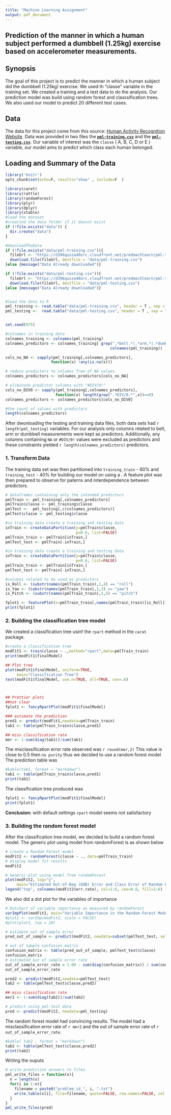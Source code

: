 ```yaml
---
title: "Machine Learning Assignment"
output: pdf_document
---
```



Prediction of the manner in which a human subject performed a dumbbell (1.25kg) exercise based on accelerometer measurements.
-------------------------------------------------------

Synopsis
------------
The goal of this project is to predict the manner in which  a human subject did the dumbbell (1.25kg) exercise. We used th "classe" variable in the training set. We created a training and a test data to do the analysis. Our prediction model was build using random forest and classsification trees. We also used our model to predict 20 different test cases. 

Data
------
The data for this project come from this source: [Human Activity Recognition Website](http://groupware.les.inf.puc-rio.br/har). Data was provided in two files the **[`pml-training.csv`](https://d396qusza40orc.cloudfront.net/predmachlearn/pml-training.csv)** and the **[`pml-testing.csv`](https://d396qusza40orc.cloudfront.net/predmachlearn/pml-testing.csv)**. Our variable of interest was the `classe` ( A, B, C, D or E )  variable, our model aims to predict which class each human belonged.


Loading and Summary of the Data
---------------------------------

```r
library('knitr')
opts_chunk$set(echo=F, results="show" , include=F  )
```

```r
library(caret)
library(rattle)
library(randomForest)
library(plyr)
library(dplyr)
library(xtable)
#load the dataset
#creatind the data folder if it doesnt exist
if (!file.exists("data")) {
  dir.create("data")
}

#downloadTheData
if (!file.exists("data/pml-training.csv")){
  fileUrl <- "https://d396qusza40orc.cloudfront.net/predmachlearn/pml-training.csv"
  download.file(fileUrl, destfile = "data/pml-training.csv")
}else {message("Data Already downloaded")}

if (!file.exists("data/pml-testing.csv")){
  fileUrl <- "https://d396qusza40orc.cloudfront.net/predmachlearn/pml-testing.csv"
  download.file(fileUrl, destfile = "data/pml-testing.csv")
}else {message("Data Already downloaded")}


#load the data to R
pml_training <- read.table("data/pml-training.csv", header = T , sep = ",")
pml_testing <-  read.table("data/pml-testing.csv", header = T , sep = ",")


set.seed(975)

#colnames in training data
colnames_training <- colnames(pml_training)
colnames_predictors <- colnames_training[ grep(".*belt.*|.*arm.*|.*dumbbell.*",
                                              colnames(pml_training)) ]

cols_no_NA <- sapply(pml_training[,colnames_predictors],
                    function(x) !any(is.na(x)))

# reduce predictors to columns free of NA values
colnames_predictors <- colnames_predictors[cols_no_NA]

# eliminate predictor columns with "#DIV/0!"
cols_no_DIV0 <- sapply(pml_training[,colnames_predictors],
                      function(x) length(grep(".*DIV/0.*",x))==0)
colnames_predictors <- colnames_predictors[cols_no_DIV0]

#the count of values with predictors
length(colnames_predictors)


```

After dwonloading the  testing and training data files, both data sets had `r length(pml_testing)` variables. For our analysis only columns related to belt, arm or dumbbell measurements were kept as predictors.  Additionally, any columns containing `NA` or `#DIV/0!` values were excluded as predictors and these constraints yielded `r length(colnames_predictors)` predictors.




### 1. Transform Data
The training data set was then partitioned into `training_train` \- 60% and `training_test` \- 40% for building our model on using a . A feature plot was then prepared to  observe for paterns and interdependence between predictors. 

```r
# dataframes containing only the intended predictors
pmlTrain <- pml_training[,colnames_predictors]
pmlTrain$classe <- pml_training$classe
pmlTest <-  pml_testing[,c(colnames_predictors)]
pmlTest$classe <- pml_testing$classe

#in training data create a training and testing data
inTrain <- createDataPartition(y=pmlTrain$classe,
                               p=0.6, list=FALSE)
pmlTrain_train <- pmlTrain[inTrain,]
pmlTest_test <- pmlTrain[-inTrain,]

#in training data create a training and testing data
inTrain <- createDataPartition(y=pmlTrain$classe,
                               p=0.6, list=FALSE)
pmlTrain_train <- pmlTrain[inTrain,]
pmlTest_test <- pmlTrain[-inTrain,]

#columns related to be used as predictors
is_Roll <- (substr(names(pmlTrain_train),1,4) == "roll")
is_Yaw <- (substr(names(pmlTrain_train),1,3) == "yaw")
is_Pitch <- (substr(names(pmlTrain_train),1,5) == "pitch")


```


```r
fplot1 <- featurePlot(x=pmlTrain_train[,names(pmlTrain_train)[is_Roll]], y= pmlTrain_train$classe, plot="pairs")
print(fplot1)

```


### 2. Building the classification tree model
We created a classification tree usinf the `rpart` method in the `carat` package.

```r
#create a classification tree
modFit1 <- train(classe ~ .,method="rpart",data=pmlTrain_train)
print(modFit1$finalModel)
```


```r
## Plot tree
plot(modFit1$finalModel, uniform=TRUE, 
     main="Classification Tree")
text(modFit1$finalModel, use.n=TRUE, all=TRUE, cex=.8)



## Prettier plots
##not clear
fplot1 <- fancyRpartPlot(modFit1$finalModel)

### estimate the prediction
pred1 <- predict(modFit1,newdata=pmlTrain_train)
tab1 <- table(pmlTrain_train$classe,pred1)

## miss classification rate
mer <- 1-sum(diag(tab1))/sum(tab1)
```

The misclassification error rate observed was `r round(mer,2)`  This value is close to 0.5 then `no purity` thus we decided to use a random forest model
The prediction table was

```r
#kable(tab1, format = "markdown")
tab1 <- table(pmlTrain_train$classe,pred1)
print(tab1)
```

The classification tree produced was

```r
fplot1 <- fancyRpartPlot(modFit1$finalModel)
print(fplot1)
```

**Conclusion:**  with default settings `rpart` model seems not satisfactory

### 3. Building the random forest model
After the classification tree model,  we decided to build a random forest model. The generic plot using model from randomForest is as shown below 



```r
# create a Random Forest model
modFit2 <- randomForest(classe ~ ., data=pmlTrain_train)
# display model fit results
modFit2

# Generic plot using model from randomForest
plot(modFit2, log="y",
     main="Estimated Out-of-Bag (OOB) Error and Class Error of Random Forest Model")
legend("top", colnames(modFit2$err.rate), col=1:6, cex=0.8, fill=1:6)

```

We also did a dot plot for the variables of importance 

```r
# Dotchart of variable importance as measured by randomForest
varImpPlot(modFit2, main="Variable Importance in the Random Forest Model")
#plot1 <- varImp(modFit2, scale = FALSE)
#plot(plot1, top = 20)

```


```r
# estimate out of sample error
pred_out_of_sample <- predict(modFit2, newdata=subset(pmlTest_test, select=-classe))

# out of sample confusion matrix
confusion_matrix <- table(pred_out_of_sample, pmlTest_test$classe)
confusion_matrix
# estimated out of sample error rate
out_of_sample_error_rate = 1.00 - sum(diag(confusion_matrix)) / sum(confusion_matrix)
out_of_sample_error_rate

pred2 <- predict(modFit2,newdata=pmlTest_test)
tab2 <- table(pmlTest_test$classe,pred2)

## miss classification rate
mer2 <- 1-sum(diag(tab2))/sum(tab2)

# predict using pml-test data
pred <- predict(modFit2, newdata=pml_testing)

```

The random forest model had convincing results. The model had a misclassification error rate of `r mer2` and the out of sample error rate of `r out_of_sample_error_rate`.

```r
#kable( tab2 , format = "markdown")
tab2 <- table(pmlTest_test$classe,pred2)
print(tab2)
```


Writing the ouputs

```r
# write prediction answers to files
pml_write_files = function(x){
  n = length(x)
  for(i in 1:n){
    filename = paste0("problem_id_", i, ".txt")
    write.table(x[i], file=filename, quote=FALSE, row.names=FALSE, col.names=FALSE)
  }
}
pml_write_files(pred)
```
